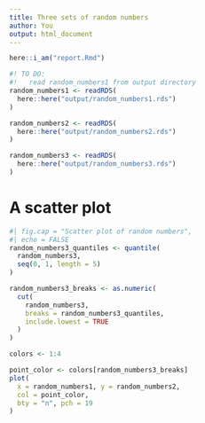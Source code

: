 ```yaml
---
title: Three sets of random numbers
author: You
output: html_document
---
```


```r
here::i_am("report.Rmd")
```

```r
#! TO DO: 
#!   read random_numbers1 from output directory
random_numbers1 <- readRDS(
  here::here("output/random_numbers1.rds")
)

random_numbers2 <- readRDS(
  here::here("output/random_numbers2.rds")
)

random_numbers3 <- readRDS(
  here::here("output/random_numbers3.rds")
)
```

# A scatter plot

```r
#| fig.cap = "Scatter plot of random numbers",
#| echo = FALSE
random_numbers3_quantiles <- quantile(
  random_numbers3,
  seq(0, 1, length = 5)
)

random_numbers3_breaks <- as.numeric(
  cut(
    random_numbers3,
    breaks = random_numbers3_quantiles,
    include.lowest = TRUE
  )
)

colors <- 1:4

point_color <- colors[random_numbers3_breaks]
plot(
  x = random_numbers1, y = random_numbers2,
  col = point_color,
  bty = "n", pch = 19
)
```
